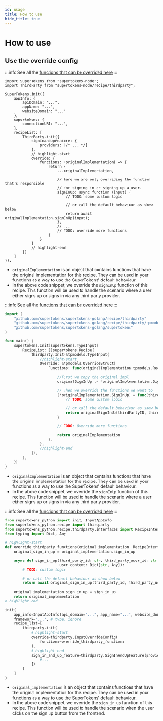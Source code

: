 ```yaml
---
id: usage
title: How to use
hide_title: true
---
```



# How to use

## Use the override config

<BackendSDKTabs>
<TabItem value="nodejs">

:::info
See all the [functions that can be overrided here](https://supertokens.com/docs/nodejs/modules/recipe_thirdparty.html#RecipeInterface)
:::

```tsx
import SuperTokens from "supertokens-node";
import ThirdParty from "supertokens-node/recipe/thirdparty";

SuperTokens.init({
    appInfo: {
        apiDomain: "...",
        appName: "...",
        websiteDomain: "..."
    },
    supertokens: {
        connectionURI: "...",
    },
    recipeList: [
        ThirdParty.init({
            signInAndUpFeature: {
                providers: [/* ... */]
            },
            // highlight-start
            override: {
                functions: (originalImplementation) => {
                    return {
                        ...originalImplementation,

                        // here we are only overriding the function that's responsible
                        // for signing in or signing up a user.
                        signInUp: async function (input) {
                            // TODO: some custom logic

                            // or call the default behaviour as show below
                            return await originalImplementation.signInUp(input);
                        },
                        // ...
                        // TODO: override more functions
                    }
                }
            }
            // highlight-end
        })
    ]
});
```

- `originalImplementation` is an object that contains functions that have the original implementation for this recipe. They can be used in your functions as a way to use the SuperTokens' default behaviour.
- In the above code snippet, we override the `signInUp` function of this recipe. This function will be used to handle the scenario where a user either signs up or signs in via any third party provider.

</TabItem>
<TabItem value="go">

:::info
See all the [functions that can be overrided here](https://pkg.go.dev/github.com/supertokens/supertokens-golang/recipe/thirdparty/tpmodels#RecipeInterface)
:::

```go
import (
	"github.com/supertokens/supertokens-golang/recipe/thirdparty"
	"github.com/supertokens/supertokens-golang/recipe/thirdparty/tpmodels"
	"github.com/supertokens/supertokens-golang/supertokens"
)

func main() {
	supertokens.Init(supertokens.TypeInput{
		RecipeList: []supertokens.Recipe{
			thirdparty.Init(&tpmodels.TypeInput{
				//highlight-start
				Override: &tpmodels.OverrideStruct{
					Functions: func(originalImplementation tpmodels.RecipeInterface) tpmodels.RecipeInterface {

						//First we copy the original impl
						originalSignInUp := *originalImplementation.SignInUp

						// Then we override the functions we want to
						(*originalImplementation.SignInUp) = func(thirdPartyID, thirdPartyUserID string, email string, userContext supertokens.UserContext) (tpmodels.SignInUpResponse, error) {
							// TODO: some custom logic

							// or call the default behaviour as show below
							return originalSignInUp(thirdPartyID, thirdPartyUserID, email, userContext)
						}

						// TODO: Override more functions

						return originalImplementation
					},
				},
				//highlight-end
			}),
		},
	})
}
```

- `originalImplementation` is an object that contains functions that have the original implementation for this recipe. They can be used in your functions as a way to use the SuperTokens' default behaviour.
- In the above code snippet, we override the `signInUp` function of this recipe. This function will be used to handle the scenario where a user either signs up or signs in via any third party provider.

</TabItem>
<TabItem value="python">

:::info
See all the [functions that can be overrided here](https://supertokens.com/docs/python/recipe/thirdparty/interfaces.html#supertokens_python.recipe.thirdparty.interfaces.RecipeInterface)
:::

```python
from supertokens_python import init, InputAppInfo
from supertokens_python.recipe import thirdparty
from supertokens_python.recipe.thirdparty.interfaces import RecipeInterface
from typing import Dict, Any

# highlight-start
def override_thirdparty_functions(original_implementation: RecipeInterface):
	original_sign_in_up = original_implementation.sign_in_up

	async def sign_in_up(third_party_id: str, third_party_user_id: str, email: str,
                         user_context: Dict[str, Any]):
		# TODO: custom logic

		# or call the default behaviour as show below
		return await original_sign_in_up(third_party_id, third_party_user_id, email, user_context)
	
	original_implementation.sign_in_up = sign_in_up
	return original_implementation
# highlight-end

init(
    app_info=InputAppInfo(api_domain="...", app_name="...", website_domain="..."),
    framework='...', # type: ignore
    recipe_list=[
        thirdparty.init(
			# highlight-start
            override=thirdparty.InputOverrideConfig(
                functions=override_thirdparty_functions
            ),
			# highlight-end
            sign_in_and_up_feature=thirdparty.SignInAndUpFeature(providers=[
				#...
			])
        )
    ]
)
```

- `original_implementation` is an object that contains functions that have the original implementation for this recipe. They can be used in your functions as a way to use the SuperTokens' default behaviour.
- In the above code snippet, we override the `sign_in_up` function of this recipe. This function will be used to handle the scenario when the user clicks on the sign up button from the frontend.

</TabItem>
</BackendSDKTabs>